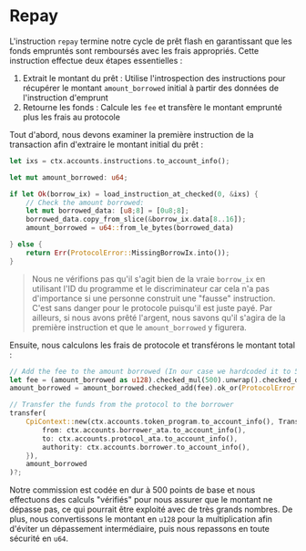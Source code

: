 # Repay

L'instruction `repay` termine notre cycle de prêt flash en garantissant que les fonds empruntés sont remboursés avec les frais appropriés. Cette instruction effectue deux étapes essentielles :
1. Extrait le montant du prêt : Utilise l'introspection des instructions pour récupérer le montant `amount_borrowed` initial à partir des données de l'instruction d'emprunt
2. Retourne les fonds : Calcule les `fee` et transfère le montant emprunté plus les frais au protocole

<ArticleSection name="Introspection des Instructions" id="instruction-introspection" level="h2" />

Tout d'abord, nous devons examiner la première instruction de la transaction afin d'extraire le montant initial du prêt :

```rust
let ixs = ctx.accounts.instructions.to_account_info();

let mut amount_borrowed: u64;

if let Ok(borrow_ix) = load_instruction_at_checked(0, &ixs) {
    // Check the amount borrowed:
    let mut borrowed_data: [u8;8] = [0u8;8];
    borrowed_data.copy_from_slice(&borrow_ix.data[8..16]);
    amount_borrowed = u64::from_le_bytes(borrowed_data)

} else {
    return Err(ProtocolError::MissingBorrowIx.into());
}
```

> Nous ne vérifions pas qu'il s'agit bien de la vraie `borrow_ix` en utilisant l'ID du programme et le discriminateur car cela n'a pas d'importance si une personne construit une "fausse" instruction. C'est sans danger pour le protocole puisqu'il est juste payé. Par ailleurs, si nous avons prêté l'argent, nous savons qu'il s'agira de la première instruction et que le `amount_borrowed` y figurera.

<ArticleSection name="Transfert de fonds" id="transfer-funds" level="h2" />

Ensuite, nous calculons les frais de protocole et transférons le montant total :

```rust
// Add the fee to the amount borrowed (In our case we hardcoded it to 500 basis point)
let fee = (amount_borrowed as u128).checked_mul(500).unwrap().checked_div(10_000).ok_or(ProtocolError::Overflow)? as u64;
amount_borrowed = amount_borrowed.checked_add(fee).ok_or(ProtocolError::Overflow)?;

// Transfer the funds from the protocol to the borrower
transfer(
    CpiContext::new(ctx.accounts.token_program.to_account_info(), Transfer {
        from: ctx.accounts.borrower_ata.to_account_info(),
        to: ctx.accounts.protocol_ata.to_account_info(),
        authority: ctx.accounts.borrower.to_account_info(),
    }), 
    amount_borrowed
)?;
```

Notre commission est codée en dur à 500 points de base et nous effectuons des calculs "vérifiés" pour nous assurer que le montant ne dépasse pas, ce qui pourrait être exploité avec de très grands nombres. De plus, nous convertissons le montant en `u128` pour la multiplication afin d'éviter un dépassement intermédiaire, puis nous repassons en toute sécurité en `u64`.